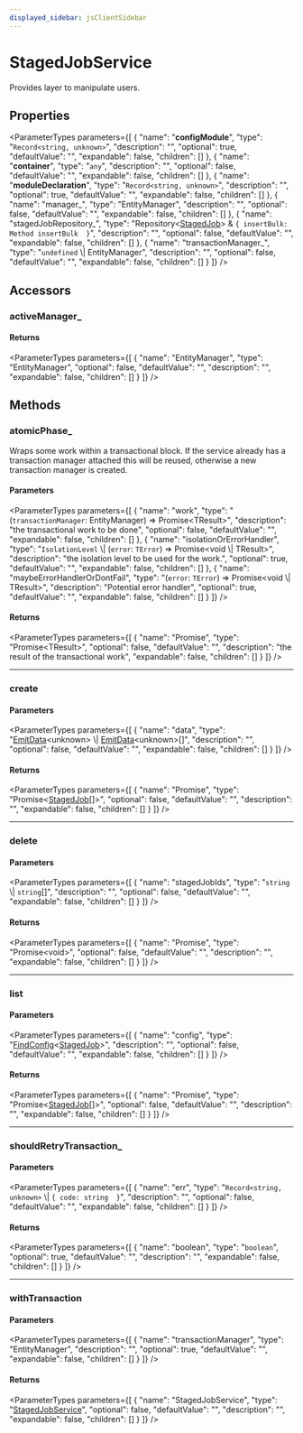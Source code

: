 ```yaml
---
displayed_sidebar: jsClientSidebar
---
```



# StagedJobService

Provides layer to manipulate users.

## Properties

<ParameterTypes parameters={[
  {
    "name": "__configModule__",
    "type": "`Record<string, unknown>`",
    "description": "",
    "optional": true,
    "defaultValue": "",
    "expandable": false,
    "children": []
  },
  {
    "name": "__container__",
    "type": "`any`",
    "description": "",
    "optional": false,
    "defaultValue": "",
    "expandable": false,
    "children": []
  },
  {
    "name": "__moduleDeclaration__",
    "type": "`Record<string, unknown>`",
    "description": "",
    "optional": true,
    "defaultValue": "",
    "expandable": false,
    "children": []
  },
  {
    "name": "manager_",
    "type": "EntityManager",
    "description": "",
    "optional": false,
    "defaultValue": "",
    "expandable": false,
    "children": []
  },
  {
    "name": "stagedJobRepository_",
    "type": "Repository&#60;[StagedJob](internal.internal.StagedJob.mdx)&#62; & ``{ insertBulk: Method insertBulk  }``",
    "description": "",
    "optional": false,
    "defaultValue": "",
    "expandable": false,
    "children": []
  },
  {
    "name": "transactionManager_",
    "type": "`undefined` \\| EntityManager",
    "description": "",
    "optional": false,
    "defaultValue": "",
    "expandable": false,
    "children": []
  }
]} />

## Accessors

### activeManager\_

#### Returns

<ParameterTypes parameters={[
  {
    "name": "EntityManager",
    "type": "EntityManager",
    "optional": false,
    "defaultValue": "",
    "description": "",
    "expandable": false,
    "children": []
  }
]} />

## Methods

### atomicPhase\_

Wraps some work within a transactional block. If the service already has
a transaction manager attached this will be reused, otherwise a new
transaction manager is created.

#### Parameters

<ParameterTypes parameters={[
  {
    "name": "work",
    "type": "(`transactionManager`: EntityManager) => Promise&#60;TResult&#62;",
    "description": "the transactional work to be done",
    "optional": false,
    "defaultValue": "",
    "expandable": false,
    "children": []
  },
  {
    "name": "isolationOrErrorHandler",
    "type": "`IsolationLevel` \\| (`error`: `TError`) => Promise&#60;void \\| TResult&#62;",
    "description": "the isolation level to be used for the work.",
    "optional": true,
    "defaultValue": "",
    "expandable": false,
    "children": []
  },
  {
    "name": "maybeErrorHandlerOrDontFail",
    "type": "(`error`: `TError`) => Promise&#60;void \\| TResult&#62;",
    "description": "Potential error handler",
    "optional": true,
    "defaultValue": "",
    "expandable": false,
    "children": []
  }
]} />

#### Returns

<ParameterTypes parameters={[
  {
    "name": "Promise",
    "type": "Promise&#60;TResult&#62;",
    "optional": false,
    "defaultValue": "",
    "description": "the result of the transactional work",
    "expandable": false,
    "children": []
  }
]} />

___

### create

#### Parameters

<ParameterTypes parameters={[
  {
    "name": "data",
    "type": "[EmitData](../types/internal.EmitData.mdx)&#60;unknown&#62; \\| [EmitData](../types/internal.EmitData.mdx)&#60;unknown&#62;[]",
    "description": "",
    "optional": false,
    "defaultValue": "",
    "expandable": false,
    "children": []
  }
]} />

#### Returns

<ParameterTypes parameters={[
  {
    "name": "Promise",
    "type": "Promise&#60;[StagedJob](internal.internal.StagedJob.mdx)[]&#62;",
    "optional": false,
    "defaultValue": "",
    "description": "",
    "expandable": false,
    "children": []
  }
]} />

___

### delete

#### Parameters

<ParameterTypes parameters={[
  {
    "name": "stagedJobIds",
    "type": "`string` \\| `string`[]",
    "description": "",
    "optional": false,
    "defaultValue": "",
    "expandable": false,
    "children": []
  }
]} />

#### Returns

<ParameterTypes parameters={[
  {
    "name": "Promise",
    "type": "Promise&#60;void&#62;",
    "optional": false,
    "defaultValue": "",
    "description": "",
    "expandable": false,
    "children": []
  }
]} />

___

### list

#### Parameters

<ParameterTypes parameters={[
  {
    "name": "config",
    "type": "[FindConfig](../interfaces/internal.internal.FindConfig.mdx)&#60;[StagedJob](internal.internal.StagedJob.mdx)&#62;",
    "description": "",
    "optional": false,
    "defaultValue": "",
    "expandable": false,
    "children": []
  }
]} />

#### Returns

<ParameterTypes parameters={[
  {
    "name": "Promise",
    "type": "Promise&#60;[StagedJob](internal.internal.StagedJob.mdx)[]&#62;",
    "optional": false,
    "defaultValue": "",
    "description": "",
    "expandable": false,
    "children": []
  }
]} />

___

### shouldRetryTransaction\_

#### Parameters

<ParameterTypes parameters={[
  {
    "name": "err",
    "type": "`Record<string, unknown>` \\| ``{ code: string  }``",
    "description": "",
    "optional": false,
    "defaultValue": "",
    "expandable": false,
    "children": []
  }
]} />

#### Returns

<ParameterTypes parameters={[
  {
    "name": "boolean",
    "type": "`boolean`",
    "optional": true,
    "defaultValue": "",
    "description": "",
    "expandable": false,
    "children": []
  }
]} />

___

### withTransaction

#### Parameters

<ParameterTypes parameters={[
  {
    "name": "transactionManager",
    "type": "EntityManager",
    "description": "",
    "optional": true,
    "defaultValue": "",
    "expandable": false,
    "children": []
  }
]} />

#### Returns

<ParameterTypes parameters={[
  {
    "name": "StagedJobService",
    "type": "[StagedJobService](internal.internal.StagedJobService.mdx)",
    "optional": false,
    "defaultValue": "",
    "description": "",
    "expandable": false,
    "children": []
  }
]} />
